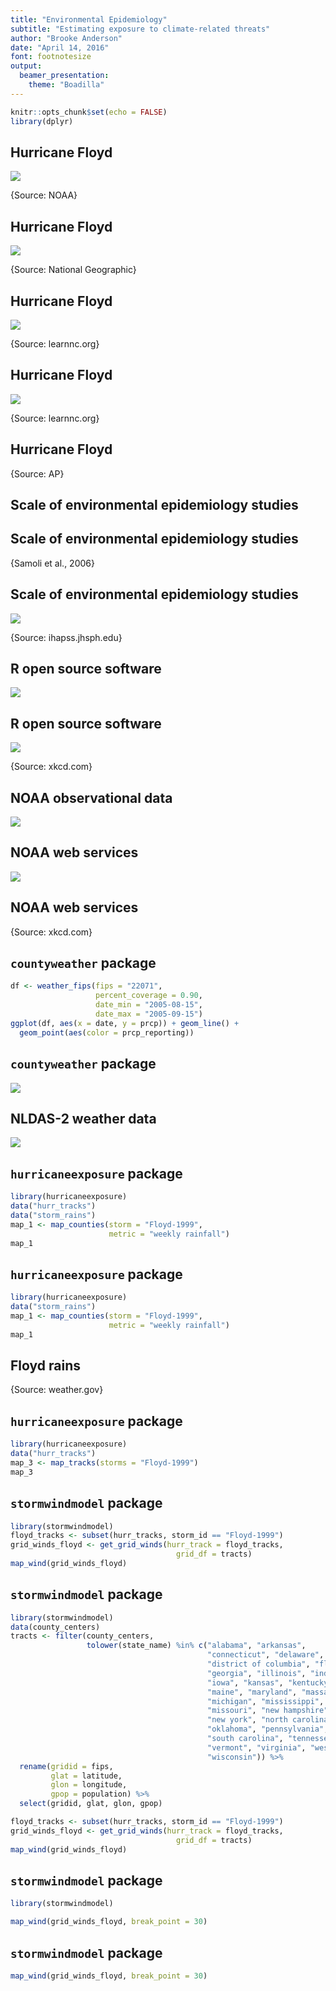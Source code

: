 ```yaml
---
title: "Environmental Epidemiology"
subtitle: "Estimating exposure to climate-related threats"
author: "Brooke Anderson"
date: "April 14, 2016"
font: footnotesize
output:
  beamer_presentation:
    theme: "Boadilla"
---
```


```r
knitr::opts_chunk$set(echo = FALSE)
library(dplyr)
```

## Hurricane Floyd

![](../JudysCourse/figures/floyd_radar.jpg)

\footnotesize{Source: NOAA}

## Hurricane Floyd

![](../JudysCourse/figures/floyd_flooding.jpg)

\footnotesize{Source: National Geographic}

## Hurricane Floyd

![](../JudysCourse/figures/floyd_rain.gif)

\footnotesize{Source: learnnc.org}

## Hurricane Floyd

![](../JudysCourse/figures/nc_hogs.jpg)

\footnotesize{Source: learnnc.org}

## Hurricane Floyd

\begin{center}
\includegraphics{../JudysCourse/figures/floyd-hogs-roof-250.jpg}
\end{center}

\footnotesize{Source: AP}

## Scale of environmental epidemiology studies

\begin{center}
\includegraphics{../JudysCourse/figures/storm_tracks.pdf}
\end{center}

## Scale of environmental epidemiology studies

\begin{center}
\includegraphics{../JudysCourse/figures/aphea_no2.jpg}
\end{center}

\footnotesize{Samoli et al., 2006}

## Scale of environmental epidemiology studies

![](../JudysCourse/figures/nmmaps_cities.gif)

\footnotesize{Source: ihapss.jhsph.edu}

## R open source software

![](../JudysCourse/figures/CRANpackages.png)

## R open source software

![](../JudysCourse/figures/xkcd_algorithms.png)

\footnotesize{Source: xkcd.com}

## NOAA observational data

![](../JudysCourse/figures/NOAAweb.png)

## NOAA web services

![](../JudysCourse/figures/noaa_api.png)

## NOAA web services

\begin{center}
\includegraphics{../JudysCourse/figures/xkcd_api.png}
\end{center}

\footnotesize{Source: xkcd.com}

## `countyweather` package

```r
df <- weather_fips(fips = "22071",
                   percent_coverage = 0.90,
                   date_min = "2005-08-15",
                   date_max = "2005-09-15")
ggplot(df, aes(x = date, y = prcp)) + geom_line() + 
  geom_point(aes(color = prcp_reporting))
```

## `countyweather` package

![](../JudysCourse/figures/rplot02-2.png)

## NLDAS-2 weather data

![](../JudysCourse/figures/noah_release_fig1.gif)

## `hurricaneexposure` package

```r
library(hurricaneexposure)
data("hurr_tracks")
data("storm_rains")
map_1 <- map_counties(storm = "Floyd-1999",
                      metric = "weekly rainfall")
map_1
```

## `hurricaneexposure` package

```r
library(hurricaneexposure)
data("storm_rains")
map_1 <- map_counties(storm = "Floyd-1999",
                      metric = "weekly rainfall")
map_1
```

## Floyd rains

\begin{center}
\includegraphics{../JudysCourse/figures/Rain1.jpg}
\end{center}

\footnotesize{Source: weather.gov}

## `hurricaneexposure` package

```r
library(hurricaneexposure)
data("hurr_tracks")
map_3 <- map_tracks(storms = "Floyd-1999")
map_3
```

## `stormwindmodel` package

```r
library(stormwindmodel)
floyd_tracks <- subset(hurr_tracks, storm_id == "Floyd-1999")
grid_winds_floyd <- get_grid_winds(hurr_track = floyd_tracks,
                                     grid_df = tracts)
map_wind(grid_winds_floyd)
```

## `stormwindmodel` package

```r
library(stormwindmodel)
data(county_centers)
tracts <- filter(county_centers,
                 tolower(state_name) %in% c("alabama", "arkansas",
                                            "connecticut", "delaware",
                                            "district of columbia", "florida",
                                            "georgia", "illinois", "indiana",
                                            "iowa", "kansas", "kentucky", "louisiana",
                                            "maine", "maryland", "massachusetts",
                                            "michigan", "mississippi",
                                            "missouri", "new hampshire", "new jersey",
                                            "new york", "north carolina", "ohio",
                                            "oklahoma", "pennsylvania", "rhode island",
                                            "south carolina", "tennessee", "texas",
                                            "vermont", "virginia", "west virginia",
                                            "wisconsin")) %>%
  rename(gridid = fips,
         glat = latitude,
         glon = longitude,
         gpop = population) %>%
  select(gridid, glat, glon, gpop)

floyd_tracks <- subset(hurr_tracks, storm_id == "Floyd-1999")
grid_winds_floyd <- get_grid_winds(hurr_track = floyd_tracks,
                                     grid_df = tracts)
map_wind(grid_winds_floyd)
```

## `stormwindmodel` package

```r
library(stormwindmodel)
```

```r
map_wind(grid_winds_floyd, break_point = 30)
```

## `stormwindmodel` package

```r
map_wind(grid_winds_floyd, break_point = 30)
```



